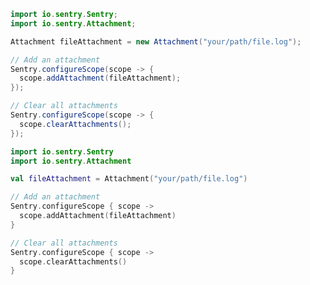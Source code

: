 ```java
import io.sentry.Sentry;
import io.sentry.Attachment;

Attachment fileAttachment = new Attachment("your/path/file.log");

// Add an attachment
Sentry.configureScope(scope -> {
  scope.addAttachment(fileAttachment);
});

// Clear all attachments
Sentry.configureScope(scope -> {
  scope.clearAttachments();
});
```

```kotlin
import io.sentry.Sentry
import io.sentry.Attachment

val fileAttachment = Attachment("your/path/file.log")

// Add an attachment
Sentry.configureScope { scope ->
  scope.addAttachment(fileAttachment)
}

// Clear all attachments
Sentry.configureScope { scope ->
  scope.clearAttachments()
}
```
